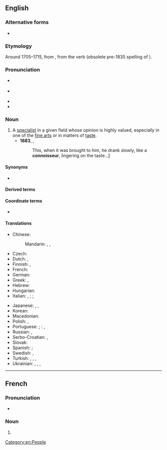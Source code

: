 ==English==

===Alternative forms===
* {{l|en|connaisseur}}

===Etymology===
Around 1705–1715, from {{bor|en|fr|connoisseur}}, from the verb {{m|fr|connoître}} (obsolete pre-1835 spelling of {{m|fr|connaître||to know}}).

===Pronunciation===
* {{a|GA}} {{IPA|en|/ˌkɑnəˈsɝ/|/ˌkɑnəˈsʊɹ/}}
* {{a|RP}} {{IPA|en|/ˌkɒnəˈsɜː/|/ˌkɒnəˈsʊə/}}
* {{audio|en|LL-Q1860 (eng)-Vealhurl-connoisseur.wav|Audio (Southern England)}}
* {{rhymes|en|ɜː(ɹ)|ʊə(ɹ)|s=3}}

===Noun===
{{wp}}
{{en-noun}}

# A [[specialist]] in a given field whose opinion is highly valued, especially in one of the [[fine arts]] or in matters of [[taste]].
#* '''1883''', {{w|Robert Louis Stevenson}}, ''{{w|Treasure Island}}''
#*: This, when it was brought to him, he drank slowly, like a '''connoisseur''', lingering on the taste...[http://www.gutenberg.org/files/120/120-h/120-h.htm#link2H_4_0004]

====Synonyms====
* {{l|en|cognoscente}}

====Derived terms====
{{der4|en
|connoisseurdom
|connoisseurial
|connoisseurly
|connoisseurship
}}

====Coordinate terms====
* {{l|en|connoisseuse}} {{q|informal, very rare}}

====Translations====
{{trans-top|specialist whose opinion is valued}}
* Chinese:
*: Mandarin: {{t|cmn|鑒定家|sc=Hani}}, {{t|cmn|鉴定家|tr=jiàndìngjiā|sc=Hani}}, {{t|cmn|鉴赏家|sc=Hani}}
* Czech: {{t+|cs|znalec|m}}
* Dutch: {{t+|nl|kenner|m}}, {{t+|nl|deskundige|m}}
* Finnish: {{t+|fi|tuntija}}, {{t|fi|erikoistuntija}}
* French: {{t+|fr|connaisseur|m}}
* German: {{t+|de|Kenner|m}}
* Greek: {{t+|el|ειδήμων|m|f}}, {{t+|el|κονεσέρ|m|f}}
* Hebrew: {{t+|he|מומחה|m}}
* Hungarian: {{t+|hu|műértő}}
* Italian: {{t+|it|intenditore|m}}, {{t+|it|conoscitore|m}}; {{t+|it|esperto|m}}; {{t|it|connaisseur|m}}
{{trans-mid}}
* Japanese: {{t|ja|鑑定家|tr=[[かんていか]], kanteika}}, {{t|ja|目利き|tr=mekiki}}, {{t|ja|鑑識家}}
* Korean: {{t|ko|감정가}}
* Macedonian: {{t|mk|познавач|m}}
* Polish: {{t+|pl|koneser|m}}, {{t+|pl|znawca|m}}
* Portuguese: {{t+|pt|connaisseur|m}}; {{q|Brazil}}: {{t+|pt|conhecedor|m}}, {{t+|pt|perito|m}}
* Russian: {{t+|ru|знато́к|m}}, {{t+|ru|цени́тель|m|sc=Cyrl}}
* Serbo-Croatian: {{t+|sh|znalac|m}}, {{t+|sh|ekspert}}
* Slovak: {{t|sk|znalec|m}}
* Spanish: {{t|es|connaisseur|m}}; {{t|es|connoisseur|m}}
* Swedish: {{t+|sv|konnässör|c}}, {{t+|sv|kännare|c}}
* Turkish: {{t+|tr|meraklı}} {{q|taste}}, {{t+|tr|mütehassıs}}, {{t+|tr|uzman}}, {{qualifier|taste}} {{t+|tr|erbap}}
* Ukrainian: {{t|uk|знаве́ць|m}}, {{t+|uk|ціни́тель|m}} {{q|of art, beauty}}, {{t|uk|цінува́ч|m}}, {{t+|uk|цінува́льник|m}}
{{trans-bottom}}

[[Category:en:People]]

----

==French==

===Pronunciation===
* {{fr-IPA|connaisseur}}

===Noun===
{{fr-noun|m|f=connoisseuse}}

# {{obsolete spelling of|fr|connaisseur}}